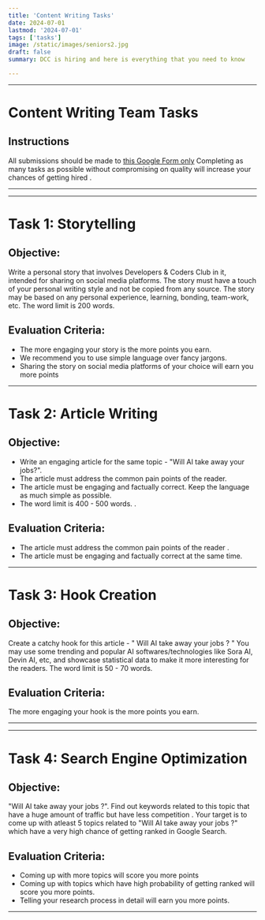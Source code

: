 ```yaml
---
title: 'Content Writing Tasks'
date: 2024-07-01
lastmod: '2024-07-01'
tags: ['tasks']
image: /static/images/seniors2.jpg
draft: false
summary: DCC is hiring and here is everything that you need to know

---
```


---
# Content Writing Team Tasks


## Instructions

All submissions should be made to [this Google Form only](https://docs.google.com/forms/d/1gj9WtBbAL7FYAia-MXCQZzuGoakDD6Um6rC_uDWGBHQ) 
Completing as many tasks as possible without compromising on quality will increase your chances of getting hired .


---

---

# Task 1: Storytelling 

## Objective:
Write a personal story that involves Developers & Coders Club in it, intended for sharing on social media platforms. The story must have a touch of your personal writing style and not be copied from any source. The story may be based on any personal experience, learning, bonding, team-work, etc. The word limit is 200 words.


## Evaluation  Criteria:
- The more engaging your story is the more points you earn.
- We recommend you to use simple language over fancy jargons.
- Sharing the story on social media platforms of your choice will earn you more points




---

# Task 2: Article Writing 

## Objective:
- Write an engaging article for the same topic - "Will AI take away your jobs?". 
- The article must address the common pain points of the reader. 
- The article must be engaging and  factually correct. Keep the language as much simple as possible.  
- The word limit is 400 - 500 words.
. 

## Evaluation  Criteria:
- The article must  address the  common pain points of the reader .
- The article must be engaging and factually correct at the same time.








---
# Task 3: Hook Creation

## Objective:
 Create a catchy hook for this article - " Will AI take away your jobs ? " You may use some trending and popular AI softwares/technologies like Sora AI, Devin AI, etc, and showcase statistical data to make it more interesting for the readers. The word limit is 50 - 70 words.


## Evaluation  Criteria:
The more engaging your hook is the more points you earn.

---

---

# Task 4: Search Engine Optimization

## Objective: 
"Will AI take away your jobs ?". Find out keywords related to this topic that have a huge amount of traffic but have less competition . Your target is to come up with atleast 5  topics related to "Will AI take away your jobs ?" which have a very high chance of getting ranked in Google Search.



 ## Evaluation Criteria:

-  Coming up with more topics will score you more points 
-  Coming up with topics which have high probability  of getting ranked  will score you more points.
-  Telling your research process in detail will earn you more points.


---


